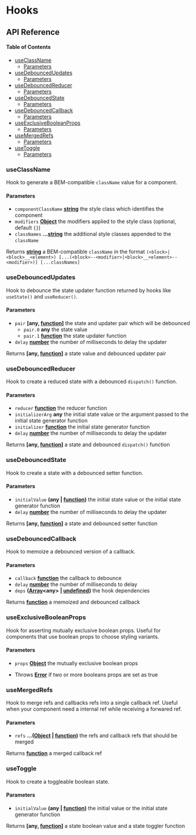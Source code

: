 
<Meta title='Misc|Hooks' />

# Hooks

## API Reference

<!-- Generated by documentation.js. Update this documentation by updating the source code. -->

#### Table of Contents

-   [useClassName](#useclassname)
    -   [Parameters](#parameters)
-   [useDebouncedUpdates](#usedebouncedupdates)
    -   [Parameters](#parameters-1)
-   [useDebouncedReducer](#usedebouncedreducer)
    -   [Parameters](#parameters-2)
-   [useDebouncedState](#usedebouncedstate)
    -   [Parameters](#parameters-3)
-   [useDebouncedCallback](#usedebouncedcallback)
    -   [Parameters](#parameters-4)
-   [useExclusiveBooleanProps](#useexclusivebooleanprops)
    -   [Parameters](#parameters-5)
-   [useMergedRefs](#usemergedrefs)
    -   [Parameters](#parameters-6)
-   [useToggle](#usetoggle)
    -   [Parameters](#parameters-7)

### useClassName

Hook to generate a BEM-compatible `className` value for a component.

#### Parameters

-   `componentClassName` **[string](https://developer.mozilla.org/docs/Web/JavaScript/Reference/Global_Objects/String)** the style class which identifies the component
-   `modifiers` **[Object](https://developer.mozilla.org/docs/Web/JavaScript/Reference/Global_Objects/Object)** the modifiers applied to the style class (optional, default `{}`)
-   `classNames` **...[string](https://developer.mozilla.org/docs/Web/JavaScript/Reference/Global_Objects/String)** the additional style classes appended to the `className`

Returns **[string](https://developer.mozilla.org/docs/Web/JavaScript/Reference/Global_Objects/String)** a BEM-compatible `className` in the format
 `(<block>|<block>__<element>) [...(<block>--<modifier>|<block>__<element>--<modifier>)] [...classNames]`

### useDebouncedUpdates

Hook to debounce the state updater function returned by hooks like `useState()` and `useReducer()`.

#### Parameters

-   `pair` **\[any, [function](https://developer.mozilla.org/docs/Web/JavaScript/Reference/Statements/function)]** the state and updater pair which will be debounced
    -   `pair.0` **any** the state value
    -   `pair.1` **[function](https://developer.mozilla.org/docs/Web/JavaScript/Reference/Statements/function)** the state updater function
-   `delay` **[number](https://developer.mozilla.org/docs/Web/JavaScript/Reference/Global_Objects/Number)** the number of milliseconds to delay the updater

Returns **\[any, [function](https://developer.mozilla.org/docs/Web/JavaScript/Reference/Statements/function)]** a state value and debounced updater pair

### useDebouncedReducer

Hook to create a reduced state with a debounced `dispatch()` function.

#### Parameters

-   `reducer` **[function](https://developer.mozilla.org/docs/Web/JavaScript/Reference/Statements/function)** the reducer function
-   `initializerArg` **any** the initial state value or the argument passed to the initial state generator function
-   `initializer` **[function](https://developer.mozilla.org/docs/Web/JavaScript/Reference/Statements/function)** the initial state generator function
-   `delay` **[number](https://developer.mozilla.org/docs/Web/JavaScript/Reference/Global_Objects/Number)** the number of milliseconds to delay the updater

Returns **\[any, [function](https://developer.mozilla.org/docs/Web/JavaScript/Reference/Statements/function)]** a state and debounced `dispatch()` function

### useDebouncedState

Hook to create a state with a debounced setter function.

#### Parameters

-   `initialValue` **(any | [function](https://developer.mozilla.org/docs/Web/JavaScript/Reference/Statements/function))** the initial state value or the initial state generator function
-   `delay` **[number](https://developer.mozilla.org/docs/Web/JavaScript/Reference/Global_Objects/Number)** the number of milliseconds to delay the updater

Returns **\[any, [function](https://developer.mozilla.org/docs/Web/JavaScript/Reference/Statements/function)]** a state and debounced setter function

### useDebouncedCallback

Hook to memoize a debounced version of a callback.

#### Parameters

-   `callback` **[function](https://developer.mozilla.org/docs/Web/JavaScript/Reference/Statements/function)** the callback to debounce
-   `delay` **[number](https://developer.mozilla.org/docs/Web/JavaScript/Reference/Global_Objects/Number)** the number of milliseconds to delay
-   `deps` **([Array](https://developer.mozilla.org/docs/Web/JavaScript/Reference/Global_Objects/Array)&lt;any> | [undefined](https://developer.mozilla.org/docs/Web/JavaScript/Reference/Global_Objects/undefined))** the hook dependencies

Returns **[function](https://developer.mozilla.org/docs/Web/JavaScript/Reference/Statements/function)** a memoized and debounced callback

### useExclusiveBooleanProps

Hook for asserting mutually exclusive boolean props. Useful for components that use boolean props
to choose styling variants.

#### Parameters

-   `props` **[Object](https://developer.mozilla.org/docs/Web/JavaScript/Reference/Global_Objects/Object)** the mutually exclusive boolean props


-   Throws **[Error](https://developer.mozilla.org/docs/Web/JavaScript/Reference/Global_Objects/Error)** if two or more booleans props are set as true

### useMergedRefs

Hook to merge refs and callbacks refs into a single callback ref. Useful when your component need a internal ref
while receiving a forwared ref.

#### Parameters

-   `refs` **...([Object](https://developer.mozilla.org/docs/Web/JavaScript/Reference/Global_Objects/Object) \| [function](https://developer.mozilla.org/docs/Web/JavaScript/Reference/Statements/function))** the refs and callback refs that should be merged

Returns **[function](https://developer.mozilla.org/docs/Web/JavaScript/Reference/Statements/function)** a merged callback ref

### useToggle

Hook to create a toggleable boolean state.

#### Parameters

-   `initialValue` **(any | [function](https://developer.mozilla.org/docs/Web/JavaScript/Reference/Statements/function))** the initial value or the initial state generator function

Returns **\[any, [function](https://developer.mozilla.org/docs/Web/JavaScript/Reference/Statements/function)]** a state boolean value and a state toggler function
